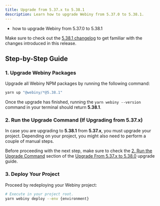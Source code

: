 ```yaml
---
title: Upgrade from 5.37.x to 5.38.1
description: Learn how to upgrade Webiny from 5.37.0 to 5.38.1.
---
```



<Alert type="success" title="What you’ll learn">

- how to upgrade Webiny from 5.37.0 to 5.38.1

</Alert>

<Alert type="info">

Make sure to check out the [5.38.1 changelog](./changelog) to get familiar with the changes introduced in this
release.

</Alert>

## Step-by-Step Guide

### 1. Upgrade Webiny Packages

Upgrade all Webiny NPM packages by running the following command:

```bash
yarn up "@webiny/*@5.38.1"
```

Once the upgrade has finished, running the `yarn webiny --version` command in your terminal should return **5.38.1**.

### 2. Run the Upgrade Command (If Upgrading from 5.37.x)

In case you are upgrading to **5.38.1** from **5.37.x**, you must upgrade your project. Depending on your project, you might also need to perform a couple of manual steps.

Before proceeding with the next step, make sure to check the [2. Run the Upgrade Command](/docs/release-notes/5.38.0/upgrade-guide#2-run-the-upgrade-command) section of the [Upgrade From 5.37.x to 5.38.0](/docs/guides/upgrade/5.37.x-to-5.38.0) upgrade guide.


### 3. Deploy Your Project

Proceed by redeploying your Webiny project:

```bash
# Execute in your project root.
yarn webiny deploy --env {environment}
```

<AdditionalNotes />
